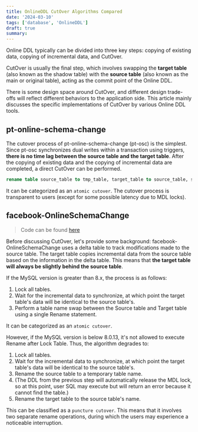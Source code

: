 ```yaml
---
title: OnlineDDL CutOver Algorithms Compared
date: '2024-03-10'
tags: ['database', 'OnlineDDL']
draft: true
summary:
---
```


Online DDL typically can be divided into three key steps: copying of existing data, copying of incremental data, and CutOver.

CutOver is usually the final step, which involves swapping the **target table** (also known as the shadow table) with the
**source table** (also known as the main or original table), acting as the commit point of the Online DDL.

There is some design space around CutOver, and different design trade-offs will reflect different behaviors to the application side.
This article mainly discusses the specific implementations of CutOver by various Online DDL tools.

## pt-online-schema-change

The cutover process of pt-online-schema-change (pt-osc) is the simplest.
Since pt-osc synchronizes dual writes within a transaction using triggers, **there is no time lag between the source table and the target table**.
After the copying of existing data and the copying of incremental data are completed, a direct CutOver can be performed.

```sql
rename table source_table to tmp_table, target_table to source_table, source_table to target_table;
```

It can be categorized as an `atomic cutover`. The cutover process is transparent to users (except for some possible latency due to MDL locks).

## facebook-OnlineSchemaChange
> Code can be found [here](https://github.com/facebookincubator/OnlineSchemaChange/blob/7e661a002d714012b0a5b2311cba24127588e897/core/lib/payload/copy.py#L3181)

Before discussing CutOver, let's provide some background:
facebook-OnlineSchemaChange uses a delta table to track modifications made to the source table.
The target table copies incremental data from the source table based on the information in the delta table.
This means that **the target table will always be slightly behind the source table**.

If the MySQL version is greater than 8.x, the process is as follows:<br />
1. Lock all tables.
2. Wait for the incremental data to synchronize, at which point the target table's data will be identical to the source table's.
3. Perform a table name swap between the Source table and Target table using a single Rename statement.

It can be categorized as an `atomic cutover`.

However, if the MySQL version is below 8.0.13, it's not allowed to execute Rename after Lock Table. Thus, the algorithm degrades to:<br />
1. Lock all tables.
2. Wait for the incremental data to synchronize, at which point the target table's data will be identical to the source table's.
3. Rename the source table to a temporary table name.
4. (The DDL from the previous step will automatically release the MDL lock, so at this point, user SQL may execute but will return an error because it cannot find the table.)
5. Rename the target table to the source table's name.

This can be classified as a `puncture cutover`. This means that it involves two separate rename operations, during which the users may experience a noticeable interruption.
